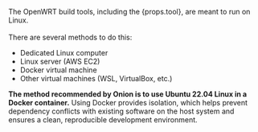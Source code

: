 <span>The OpenWRT build tools, including the {props.tool}, are meant to run on Linux.</span>
<br/><br/>
There are several methods to do this:

- Dedicated Linux computer
- Linux server (AWS EC2)
- Docker virtual machine
- Other virtual machines (WSL, VirtualBox, etc.)


<WslNote/>


**The method recommended by Onion is to use Ubuntu 22.04 Linux in a Docker container.** Using Docker provides isolation, which helps prevent dependency conflicts with existing software on the host system and ensures a clean, reproducible development environment.